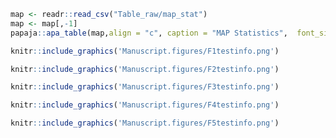 
```r
map <- readr::read_csv("Table_raw/map_stat")
map <- map[,-1]
papaja::apa_table(map,align = "c", caption = "MAP Statistics",  font_size = "small")
```


```r
knitr::include_graphics('Manuscript.figures/F1testinfo.png')
```


```r
knitr::include_graphics('Manuscript.figures/F2testinfo.png')
```

```r
knitr::include_graphics('Manuscript.figures/F3testinfo.png')
```

```r
knitr::include_graphics('Manuscript.figures/F4testinfo.png')
```

```r
knitr::include_graphics('Manuscript.figures/F5testinfo.png')
```

